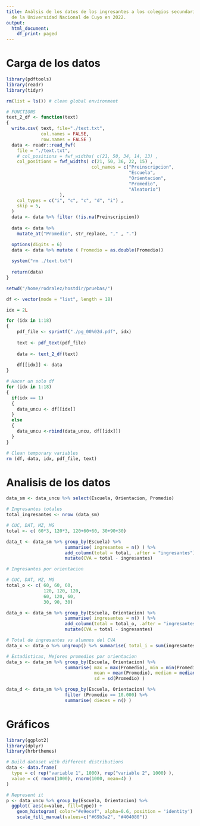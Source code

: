 ```yaml
---
title: Análsis de los datos de los ingresantes a los colegios secundarios dependientes
  de la Universidad Nacional de Cuyo en 2022.
output:
  html_document:
    df_print: paged
---
```


# Carga de los datos
```r

library(pdftools)
library(readr)
library(tidyr)

rm(list = ls()) # clean global environment

# FUNCTIONS
text_2_df <- function(text)
{
  write.csv( text, file="./text.txt",
             col.names = FALSE,
             row.names = FALSE )
  data <- readr::read_fwf(
    file = "./text.txt",
    # col_positions = fwf_widths( c(21, 50, 34, 14, 13) ,
    col_positions = fwf_widths( c(21, 50, 36, 22, 15) ,
                                col_names = c("Preinscripcion",
                                              "Escuela",
                                              "Orientacion",
                                              "Promedio",
                                              "Aleatorio") 
                    ),
    col_types = c("i", "c", "c", "d", "i") ,
    skip = 5,
  )
  data <- data %>% filter (!is.na(Preinscripcion))
  
  data <- data %>%
    mutate_at("Promedio", str_replace, "," , ".")

  options(digits = 6)
  data <- data %>% mutate ( Promedio = as.double(Promedio))
  
  system("rm ./text.txt")
  
  return(data)
}

setwd("/home/rodralez/hostdir/pruebas/")

df <- vector(mode = "list", length = 18)

idx = 2L

for (idx in 1:18) 
{
    pdf_file <- sprintf("./pg_00%02d.pdf", idx)
    
    text <- pdf_text(pdf_file)
    
    data <- text_2_df(text)
    
    df[[idx]] <- data
}

# Hacer un solo df
for (idx in 1:18) 
{
  if(idx == 1)
  {
    data_uncu <- df[[idx]]
  }  
  else
  {
    data_uncu <-rbind(data_uncu, df[[idx]]) 
  }
}

# Clean temporary variables
rm (df, data, idx, pdf_file, text)

```

# Analisis de los datos
```r

data_sm <- data_uncu %>% select(Escuela, Orientacion, Promedio)

# Ingresantes totales  
total_ingresantes <- nrow (data_sm)

# CUC, DAT, MZ, MG
total <- c( 60*3, 120*3, 120+60+60, 30+90+30)

data_t <- data_sm %>% group_by(Escuela) %>% 
                      summarise( ingresantes = n() ) %>% 
                      add_column(total = total, .after = "ingresantes") %>% 
                      mutate(CVA = total - ingresantes)

# Ingresantes por orientacion

# CUC, DAT, MZ, MG
total_o <- c( 60, 60, 60, 
              120, 120, 120, 
              60, 120, 60, 
              30, 90, 30)

data_o <- data_sm %>% group_by(Escuela, Orientacion) %>% 
                      summarise( ingresantes = n() ) %>% 
                      add_column(total = total_o, .after = "ingresantes") %>% 
                      mutate(CVA = total - ingresantes)

# Total de ingresantes vs alumnos del CVA
data_x <- data_o %>% ungroup() %>% summarise( total_i = sum(ingresantes) , total_cva = sum(CVA))

# Estadisticas, Mejores promedios por orientacion
data_s <- data_sm %>% group_by(Escuela, Orientacion) %>% 
                      summarise( max = max(Promedio), min = min(Promedio),
                                 mean = mean(Promedio), median = median(Promedio), 
                                 sd = sd(Promedio) )

data_d <- data_sm %>% group_by(Escuela, Orientacion) %>% 
                      filter (Promedio == 10.000) %>% 
                      summarise( dieces = n() )
```

# Gráficos
```r

library(ggplot2)
library(dplyr)
library(hrbrthemes)

# Build dataset with different distributions
data <- data.frame(
  type = c( rep("variable 1", 1000), rep("variable 2", 1000) ),
  value = c( rnorm(1000), rnorm(1000, mean=4) )
)

# Represent it
p <- data_uncu %>% group_by(Escuela, Orientacion) %>% 
  ggplot( aes(x=value, fill=type)) +
    geom_histogram( color="#e9ecef", alpha=0.6, position = 'identity') +
    scale_fill_manual(values=c("#69b3a2", "#404080")) 

```

